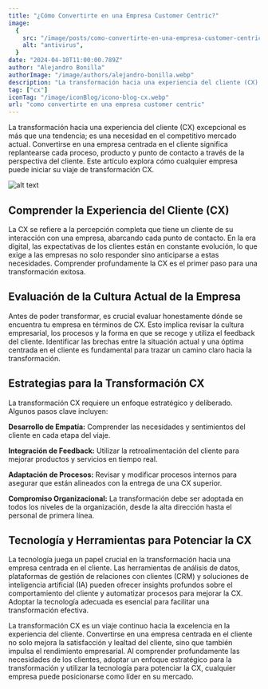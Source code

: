 ```yaml
---
title: "¿Cómo Convertirte en una Empresa Customer Centric?"
image:
  {
    src: "/image/posts/como-convertirte-en-una-empresa-customer-centric.webp",
    alt: "antivirus",
  }
date: "2024-04-10T11:00:00.789Z"
author: "Alejandro Bonilla"
authorImage: "/image/authors/alejandro-bonilla.webp"
description: "La transformación hacia una experiencia del cliente (CX) excepcional es más que una tendencia; es una necesidad en el competitivo mercado actual. Convertirse en una empresa centrada en el cliente significa replantearse cada proceso, producto y punto de contacto a través de la perspectiva del cliente. Este artículo explora cómo cualquier empresa puede iniciar su viaje de transformación CX."
tag: ["cx"]
iconTag: "/image/iconBlog/icono-blog-cx.webp"
url: "como convertirte en una empresa customer centric"
---
```



La transformación hacia una experiencia del cliente (CX) excepcional es más que una tendencia; es una necesidad en el competitivo mercado actual. Convertirse en una empresa centrada en el cliente significa replantearse cada proceso, producto y punto de contacto a través de la perspectiva del cliente. Este artículo explora cómo cualquier empresa puede iniciar su viaje de transformación CX.

![alt text](/image/posts/como-convertirte-en-una-empresa-customer-centric.webp)

## Comprender la Experiencia del Cliente (CX)

La CX se refiere a la percepción completa que tiene un cliente de su interacción con una empresa, abarcando cada punto de contacto. En la era digital, las expectativas de los clientes están en constante evolución, lo que exige a las empresas no solo responder sino anticiparse a estas necesidades. Comprender profundamente la CX es el primer paso para una transformación exitosa.

## Evaluación de la Cultura Actual de la Empresa

Antes de poder transformar, es crucial evaluar honestamente dónde se encuentra tu empresa en términos de CX. Esto implica revisar la cultura empresarial, los procesos y la forma en que se recoge y utiliza el feedback del cliente. Identificar las brechas entre la situación actual y una óptima centrada en el cliente es fundamental para trazar un camino claro hacia la transformación.

## Estrategias para la Transformación CX

La transformación CX requiere un enfoque estratégico y deliberado. Algunos pasos clave incluyen:

**Desarrollo de Empatía:** Comprender las necesidades y sentimientos del cliente en cada etapa del viaje.

**Integración de Feedback:** Utilizar la retroalimentación del cliente para mejorar productos y servicios en tiempo real.

**Adaptación de Procesos:** Revisar y modificar procesos internos para asegurar que están alineados con la entrega de una CX superior.

**Compromiso Organizacional:** La transformación debe ser adoptada en todos los niveles de la organización, desde la alta dirección hasta el personal de primera línea.

<Link text="¡quiero saber más!" href="/experiencia-del-cliente" class="px-3 py-2 bg-xkale rounded-lg text-white uppercase shadow-lg"/>

## Tecnología y Herramientas para Potenciar la CX

La tecnología juega un papel crucial en la transformación hacia una empresa centrada en el cliente. Las herramientas de análisis de datos, plataformas de gestión de relaciones con clientes (CRM) y soluciones de inteligencia artificial (IA) pueden ofrecer insights profundos sobre el comportamiento del cliente y automatizar procesos para mejorar la CX. Adoptar la tecnología adecuada es esencial para facilitar una transformación efectiva.

La transformación CX es un viaje continuo hacia la excelencia en la experiencia del cliente. Convertirse en una empresa centrada en el cliente no solo mejora la satisfacción y lealtad del cliente, sino que también impulsa el rendimiento empresarial. Al comprender profundamente las necesidades de los clientes, adoptar un enfoque estratégico para la transformación y utilizar la tecnología para potenciar la CX, cualquier empresa puede posicionarse como líder en su mercado.
